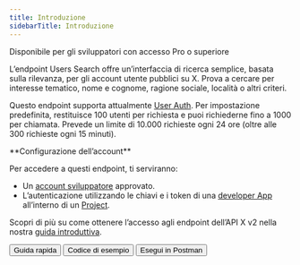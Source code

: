 ```yaml
---
title: Introduzione
sidebarTitle: Introduzione
---
```



Disponibile per gli sviluppatori con accesso Pro o superiore

L’endpoint Users Search offre un’interfaccia di ricerca semplice, basata sulla rilevanza, per gli account utente pubblici su X. Prova a cercare per interesse tematico, nome e cognome, ragione sociale, località o altri criteri.

Questo endpoint supporta attualmente [User Auth](/it/resources/fundamentals/authentication). Per impostazione predefinita, restituisce 100 utenti per richiesta e puoi richiederne fino a 1000 per chiamata. Prevede un limite di 10.000 richieste ogni 24 ore (oltre alle 300 richieste ogni 15 minuti).

<Note>
  **Configurazione dell’account**

  Per accedere a questi endpoint, ti serviranno:

  - Un [account sviluppatore](https://developer.x.com/en/portal/petition/essential/basic-info) approvato.
  - L’autenticazione utilizzando le chiavi e i token di una [developer App](/it/resources/fundamentals/developer-apps) all’interno di un [Project](/it/resources/fundamentals/projects).

  Scopri di più su come ottenere l’accesso agli endpoint dell’API X v2 nella nostra [guida introduttiva](/it/x-api/getting-started/getting-access).
</Note>

<div className="flex space-x-2">
  <Button href="/it/x-api/users/search/quickstart">
    Guida rapida
  </Button>

  <Button href="https://github.com/xdevplatform/Twitter-API-v2-sample-code">
    Codice di esempio
  </Button>

  <Button href="https://app.getpostman.com/run-collection/9956214-784efcda-ed4c-4491-a4c0-a26470a67400">
    Esegui in Postman
  </Button>
</div>
